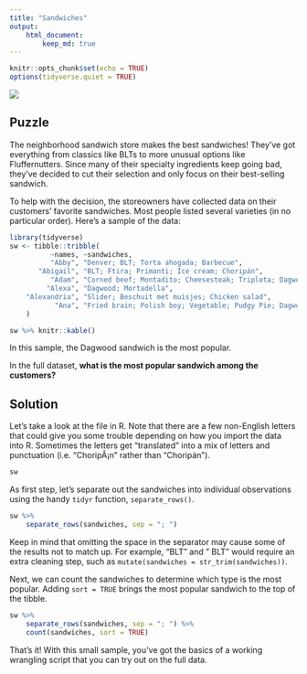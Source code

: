 ```yaml
---
title: "Sandwiches"
output: 
    html_document:
        keep_md: true
---
```


```r
knitr::opts_chunk$set(echo = TRUE)
options(tidyverse.quiet = TRUE)
```

![](https://www.flickr.com/photos/skywhisperer/5724550360/)

## Puzzle

The neighborhood sandwich store makes the best sandwiches! They’ve got everything from classics like BLTs to more unusual options like Fluffernutters. Since many of their specialty ingredients keep going bad, they've decided to cut their selection and only focus on their best-selling sandwich. 

To help with the decision, the storeowners have collected data on their customers’ favorite sandwiches. Most people listed several varieties (in no particular order). Here’s a sample of the data:

```r
library(tidyverse)
sw <- tibble::tribble(
          ~names, ~sandwiches,
          "Abby", "Denver; BLT; Torta ahogada; Barbecue",
       "Abigail", "BLT; Ftira; Primanti; Ice cream; Choripán",
          "Adam", "Corned beef; Montadito; Cheesesteak; Tripleta; Dagwood; Jambon-beurre",
         "Alexa", "Dagwood; Mortadella",
    "Alexandria", "Slider; Beschuit met muisjes; Chicken salad",
           "Ana", "Fried brain; Polish boy; Vegetable; Pudgy Pie; Dagwood"
    )

sw %>% knitr::kable()
```

In this sample, the Dagwood sandwich is the most popular. 

In the full dataset, **what is the most popular sandwich among the customers?**

## Solution

Let's take a look at the file in R. Note that there are a few non-English letters that could give you some trouble depending on how you import the data into R. Sometimes the letters get "translated" into a mix of letters and punctuation (i.e. "ChoripÃ¡n" rather than "Choripán").

```r
sw
```

As first step, let's separate out the sandwiches into individual observations using the handy `tidyr` function, `separate_rows()`. 

```r
sw %>% 
    separate_rows(sandwiches, sep = "; ") 
```

Keep in mind that omitting the space in the separator may cause some of the results not to match up. For example, "BLT" and " BLT" would require an extra cleaning step, such as `mutate(sandwiches = str_trim(sandwiches))`.

Next, we can count the sandwiches to determine which type is the most popular. Adding `sort = TRUE` brings the most popular sandwich to the top of the tibble.

```r
sw %>% 
    separate_rows(sandwiches, sep = "; ") %>% 
    count(sandwiches, sort = TRUE)
```

That's it! With this small sample, you've got the basics of a working wrangling script that you can try out on the full data.
